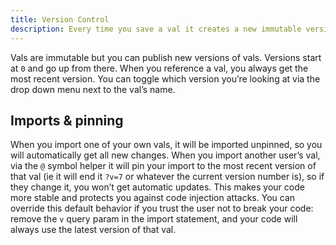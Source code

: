 ```yaml
---
title: Version Control
description: Every time you save a val it creates a new immutable version in the version history.
---
```


Vals are immutable but you can publish new versions of vals. Versions start at
`0` and go up from there. When you reference a val, you always get the most
recent version. You can toggle which version you’re looking at via the drop down
menu next to the val’s name.

## Imports & pinning

When you import one of your own vals, it will be imported unpinned, so you will
automatically get all new changes. When you import another user’s val, via the `@` symbol helper it will
pin your import to the most recent version of that val (ie it will end it `?v=7`
or whatever the current version number is), so if they change it, you won’t get
automatic updates. This makes your code more stable and protects you against
code injection attacks. You can override this default behavior if you trust the
user not to break your code: remove the `v` query param in the import statement,
and your code will always use the latest version of that val.
